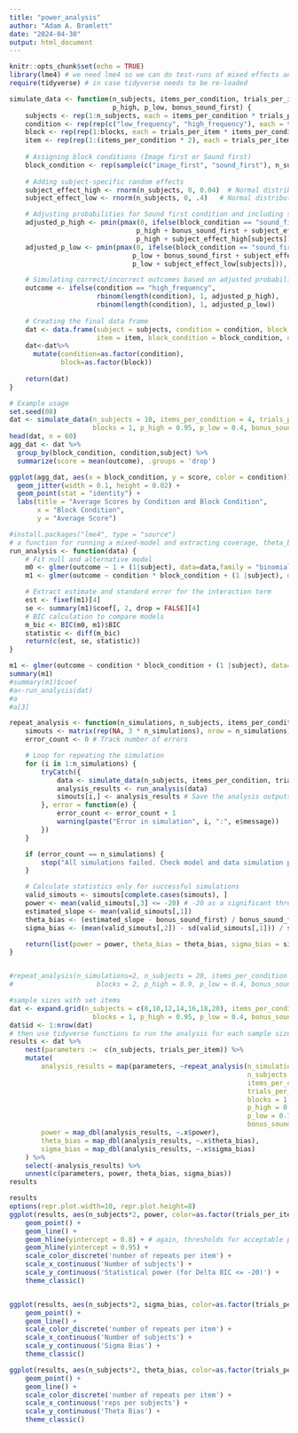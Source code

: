 ```yaml
---
title: "power_analysis"
author: "Adam A. Bramlett"
date: "2024-04-30"
output: html_document
---
```


```r
knitr::opts_chunk$set(echo = TRUE)
library(lme4) # we need lme4 so we can do test-runs of mixed effects analyses. 
require(tidyverse) # in case tidyverse needs to be re-loaded
```

```r
simulate_data <- function(n_subjects, items_per_condition, trials_per_item, blocks, 
                          p_high, p_low, bonus_sound_first) {
    subjects <- rep(1:n_subjects, each = items_per_condition * trials_per_item * blocks * 2)
    condition <- rep(rep(c("low_frequency", "high_frequency"), each = trials_per_item * items_per_condition), times = blocks * n_subjects)
    block <- rep(rep(1:blocks, each = trials_per_item * items_per_condition * 2), times = n_subjects)
    item <- rep(rep(1:(items_per_condition * 2), each = trials_per_item), times = blocks * n_subjects)
    
    # Assigning block conditions (Image first or Sound first)
    block_condition <- rep(sample(c("image_first", "sound_first"), n_subjects, replace = TRUE), each = items_per_condition * trials_per_item * blocks * 2)
    
    # Adding subject-specific random effects
    subject_effect_high <- rnorm(n_subjects, 0, 0.04)  # Normal distribution for high frequency
    subject_effect_low <- rnorm(n_subjects, 0, .4)   # Normal distribution for low frequency

    # Adjusting probabilities for Sound first condition and including subject-specific noise
    adjusted_p_high <- pmin(pmax(0, ifelse(block_condition == "sound_first", 
                                p_high + bonus_sound_first + subject_effect_high[subjects], 
                                p_high + subject_effect_high[subjects])), 1)
    adjusted_p_low <- pmin(pmax(0, ifelse(block_condition == "sound_first", 
                               p_low + bonus_sound_first + subject_effect_low[subjects], 
                               p_low + subject_effect_low[subjects])), 1)

    # Simulating correct/incorrect outcomes based on adjusted probabilities
    outcome <- ifelse(condition == "high_frequency", 
                      rbinom(length(condition), 1, adjusted_p_high), 
                      rbinom(length(condition), 1, adjusted_p_low))
    
    # Creating the final data frame
    dat <- data.frame(subject = subjects, condition = condition, block = block, 
                      item = item, block_condition = block_condition, outcome = outcome)
    dat<-dat%>%
      mutate(condition=as.factor(condition),
             block=as.factor(block))
    
    return(dat)
}

```

```r

# Example usage
set.seed(08)
dat <- simulate_data(n_subjects = 10, items_per_condition = 4, trials_per_item = 8, 
                     blocks = 1, p_high = 0.95, p_low = 0.4, bonus_sound_first = 0.001)
head(dat, n = 60)
agg_dat <- dat %>%
  group_by(block_condition, condition,subject) %>%
  summarize(score = mean(outcome), .groups = 'drop')

ggplot(agg_dat, aes(x = block_condition, y = score, color = condition)) +
  geom_jitter(width = 0.1, height = 0.02) +
  geom_point(stat = "identity") +
  labs(title = "Average Scores by Condition and Block Condition",
       x = "Block Condition",
       y = "Average Score")
```

```r
#install.packages("lme4", type = "source")
# a function for running a mixed-model and extracting coverage, theta_bias, sigma_bias, and p-values. 
run_analysis <- function(data) {
    # Fit null and alternative model
    m0 <- glmer(outcome ~ 1 + (1|subject), data=data,family = "binomial") # null model
    m1 <- glmer(outcome ~ condition * block_condition + (1 |subject), data=data,family = "binomial")

    # Extract estimate and standard error for the interaction term
    est <- fixef(m1)[4]
    se <- summary(m1)$coef[, 2, drop = FALSE][4]
    # BIC calculation to compare models
    m_bic <- BIC(m0, m1)$BIC
    statistic <- diff(m_bic)
    return(c(est, se, statistic))
}

m1 <- glmer(outcome ~ condition * block_condition + (1 |subject), data=dat, ,family = "binomial")
summary(m1)
#summary(m1)$coef
#a<-run_analysis(dat)
#a
#a[3]
```


```r
repeat_analysis <- function(n_simulations, n_subjects, items_per_condition, trials_per_item, blocks, p_high, p_low, bonus_sound_first) {
    simouts <- matrix(rep(NA, 3 * n_simulations), nrow = n_simulations)
    error_count <- 0 # Track number of errors

    # Loop for repeating the simulation
    for (i in 1:n_simulations) {
        tryCatch({
            data <- simulate_data(n_subjects, items_per_condition, trials_per_item, blocks, p_high, p_low, bonus_sound_first)
            analysis_results <- run_analysis(data)
            simouts[i,] <- analysis_results # Save the analysis outputs for this simulation.
        }, error = function(e) {
            error_count <- error_count + 1
            warning(paste("Error in simulation", i, ":", e$message))
        })
    }

    if (error_count == n_simulations) {
        stop("All simulations failed. Check model and data simulation parameters.")
    }

    # Calculate statistics only for successful simulations
    valid_simouts <- simouts[complete.cases(simouts), ]
    power <- mean(valid_simouts[,3] <= -20) # -20 as a significant threshold
    estimated_slope <- mean(valid_simouts[,1])
    theta_bias <- (estimated_slope - bonus_sound_first) / bonus_sound_first
    sigma_bias <- (mean(valid_simouts[,2]) - sd(valid_simouts[,1])) / sd(valid_simouts[,1])

    return(list(power = power, theta_bias = theta_bias, sigma_bias = sigma_bias))
}


#repeat_analysis(n_simulations=2, n_subjects = 20, items_per_condition = 3, trials_per_item = 12, 
#                     blocks = 2, p_high = 0.9, p_low = 0.4, bonus_sound_first = 0.05)
```


```r
#sample sizes with set items
dat <- expand.grid(n_subjects = c(8,10,12,14,16,18,20), items_per_condition = 1, trials_per_item = c(8,10,12), 
                     blocks = 1, p_high = 0.95, p_low = 0.4, bonus_sound_first = 0.001)
dat$id <- 1:nrow(dat)
# then use tidyverse functions to run the analysis for each sample size (takes ~30-60 minutes)
results <- dat %>%
    nest(parameters :=  c(n_subjects, trials_per_item)) %>%
    mutate(
        analysis_results = map(parameters, ~repeat_analysis(n_simulations=50, 
                                                            n_subjects = .$n_subjects, 
                                                            items_per_condition = 1, 
                                                            trials_per_item = .$trials_per_item,
                                                            blocks = 1, 
                                                            p_high = 0.95, 
                                                            p_low = 0.7, 
                                                            bonus_sound_first = 0.001)),
        power = map_dbl(analysis_results, ~.x$power),
        theta_bias = map_dbl(analysis_results, ~.x$theta_bias),
        sigma_bias = map_dbl(analysis_results, ~.x$sigma_bias)
    ) %>%
    select(-analysis_results) %>% 
    unnest(c(parameters, power, theta_bias, sigma_bias))
results
```

```r
results
options(repr.plot.width=10, repr.plot.height=8)
ggplot(results, aes(n_subjects*2, power, color=as.factor(trials_per_item), group=trials_per_item)) +
    geom_point() +
    geom_line() +
    geom_hline(yintercept = 0.8) + # again, thresholds for acceptable power
    geom_hline(yintercept = 0.95) +
    scale_color_discrete('number of repeats per item') +
    scale_x_continuous('Number of subjects') +
    scale_y_continuous('Statistical power (for Delta BIC <= -20)') +
    theme_classic()


ggplot(results, aes(n_subjects*2, sigma_bias, color=as.factor(trials_per_item), group=trials_per_item)) +
    geom_point() +
    geom_line() +
    scale_color_discrete('number of repeats per item') +
    scale_x_continuous('Number of subjects') +
    scale_y_continuous('Sigma Bias') +
    theme_classic()

ggplot(results, aes(n_subjects*2, theta_bias, color=as.factor(trials_per_item), group=trials_per_item)) +
    geom_point() +
    geom_line() +
    scale_color_discrete('number of repeats per item') +
    scale_x_continuous('reps per subjects') +
    scale_y_continuous('Theta Bias') +
    theme_classic()
```